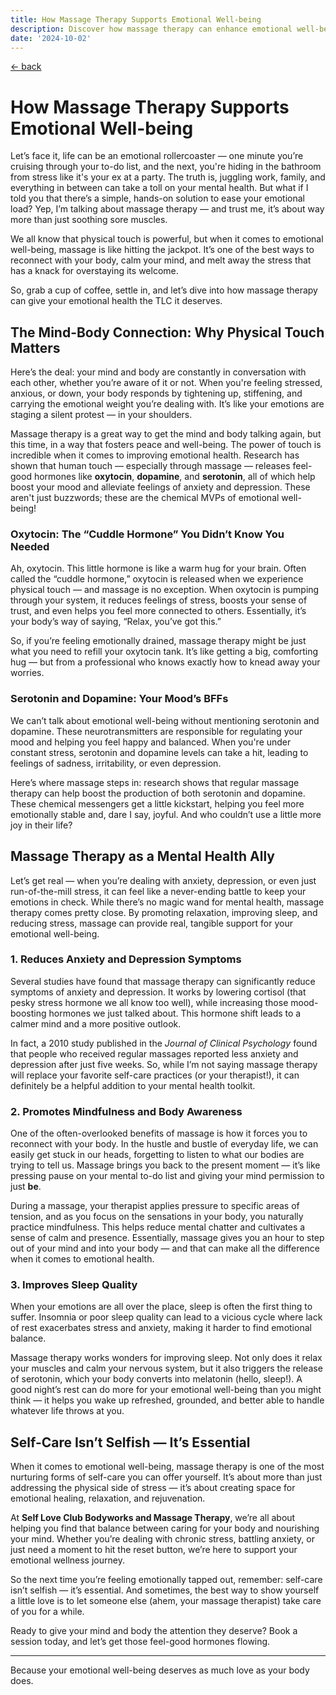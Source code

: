 ```yaml
---
title: How Massage Therapy Supports Emotional Well-being
description: Discover how massage therapy can enhance emotional well-being through the power of physical touch, especially for clients seeking holistic mental health and emotional support. Book now at Self Love Club in Wilmington, NC
date: '2024-10-02'
---
```

[&larr; back](/blog)

# How Massage Therapy Supports Emotional Well-being

Let’s face it, life can be an emotional rollercoaster — one minute you’re cruising through your to-do list, and the next, you're hiding in the bathroom from stress like it's your ex at a party. The truth is, juggling work, family, and everything in between can take a toll on your mental health. But what if I told you that there’s a simple, hands-on solution to ease your emotional load? Yep, I’m talking about massage therapy — and trust me, it’s about way more than just soothing sore muscles.

We all know that physical touch is powerful, but when it comes to emotional well-being, massage is like hitting the jackpot. It’s one of the best ways to reconnect with your body, calm your mind, and melt away the stress that has a knack for overstaying its welcome.

So, grab a cup of coffee, settle in, and let’s dive into how massage therapy can give your emotional health the TLC it deserves.

## The Mind-Body Connection: Why Physical Touch Matters

Here’s the deal: your mind and body are constantly in conversation with each other, whether you’re aware of it or not. When you're feeling stressed, anxious, or down, your body responds by tightening up, stiffening, and carrying the emotional weight you’re dealing with. It’s like your emotions are staging a silent protest — in your shoulders.

Massage therapy is a great way to get the mind and body talking again, but this time, in a way that fosters peace and well-being. The power of touch is incredible when it comes to improving emotional health. Research has shown that human touch — especially through massage — releases feel-good hormones like **oxytocin**, **dopamine**, and **serotonin**, all of which help boost your mood and alleviate feelings of anxiety and depression. These aren't just buzzwords; these are the chemical MVPs of emotional well-being!

### Oxytocin: The “Cuddle Hormone” You Didn’t Know You Needed

Ah, oxytocin. This little hormone is like a warm hug for your brain. Often called the “cuddle hormone,” oxytocin is released when we experience physical touch — and massage is no exception. When oxytocin is pumping through your system, it reduces feelings of stress, boosts your sense of trust, and even helps you feel more connected to others. Essentially, it’s your body’s way of saying, “Relax, you’ve got this.”

So, if you’re feeling emotionally drained, massage therapy might be just what you need to refill your oxytocin tank. It’s like getting a big, comforting hug — but from a professional who knows exactly how to knead away your worries.

### Serotonin and Dopamine: Your Mood’s BFFs

We can’t talk about emotional well-being without mentioning serotonin and dopamine. These neurotransmitters are responsible for regulating your mood and helping you feel happy and balanced. When you're under constant stress, serotonin and dopamine levels can take a hit, leading to feelings of sadness, irritability, or even depression.

Here’s where massage steps in: research shows that regular massage therapy can help boost the production of both serotonin and dopamine. These chemical messengers get a little kickstart, helping you feel more emotionally stable and, dare I say, joyful. And who couldn’t use a little more joy in their life?

## Massage Therapy as a Mental Health Ally

Let’s get real — when you’re dealing with anxiety, depression, or even just run-of-the-mill stress, it can feel like a never-ending battle to keep your emotions in check. While there’s no magic wand for mental health, massage therapy comes pretty close. By promoting relaxation, improving sleep, and reducing stress, massage can provide real, tangible support for your emotional well-being.

### 1. **Reduces Anxiety and Depression Symptoms**

Several studies have found that massage therapy can significantly reduce symptoms of anxiety and depression. It works by lowering cortisol (that pesky stress hormone we all know too well), while increasing those mood-boosting hormones we just talked about. This hormone shift leads to a calmer mind and a more positive outlook.

In fact, a 2010 study published in the *Journal of Clinical Psychology* found that people who received regular massages reported less anxiety and depression after just five weeks. So, while I’m not saying massage therapy will replace your favorite self-care practices (or your therapist!), it can definitely be a helpful addition to your mental health toolkit.

### 2. **Promotes Mindfulness and Body Awareness**

One of the often-overlooked benefits of massage is how it forces you to reconnect with your body. In the hustle and bustle of everyday life, we can easily get stuck in our heads, forgetting to listen to what our bodies are trying to tell us. Massage brings you back to the present moment — it’s like pressing pause on your mental to-do list and giving your mind permission to just **be**.

During a massage, your therapist applies pressure to specific areas of tension, and as you focus on the sensations in your body, you naturally practice mindfulness. This helps reduce mental chatter and cultivates a sense of calm and presence. Essentially, massage gives you an hour to step out of your mind and into your body — and that can make all the difference when it comes to emotional health.

### 3. **Improves Sleep Quality**

When your emotions are all over the place, sleep is often the first thing to suffer. Insomnia or poor sleep quality can lead to a vicious cycle where lack of rest exacerbates stress and anxiety, making it harder to find emotional balance.

Massage therapy works wonders for improving sleep. Not only does it relax your muscles and calm your nervous system, but it also triggers the release of serotonin, which your body converts into melatonin (hello, sleep!). A good night’s rest can do more for your emotional well-being than you might think — it helps you wake up refreshed, grounded, and better able to handle whatever life throws at you.

## Self-Care Isn’t Selfish — It’s Essential

When it comes to emotional well-being, massage therapy is one of the most nurturing forms of self-care you can offer yourself. It’s about more than just addressing the physical side of stress — it’s about creating space for emotional healing, relaxation, and rejuvenation.

At **Self Love Club Bodyworks and Massage Therapy**, we’re all about helping you find that balance between caring for your body and nourishing your mind. Whether you’re dealing with chronic stress, battling anxiety, or just need a moment to hit the reset button, we’re here to support your emotional wellness journey.

So the next time you’re feeling emotionally tapped out, remember: self-care isn’t selfish — it’s essential. And sometimes, the best way to show yourself a little love is to let someone else (ahem, your massage therapist) take care of you for a while.

Ready to give your mind and body the attention they deserve? Book a session today, and let’s get those feel-good hormones flowing.

---

Because your emotional well-being deserves as much love as your body does.
